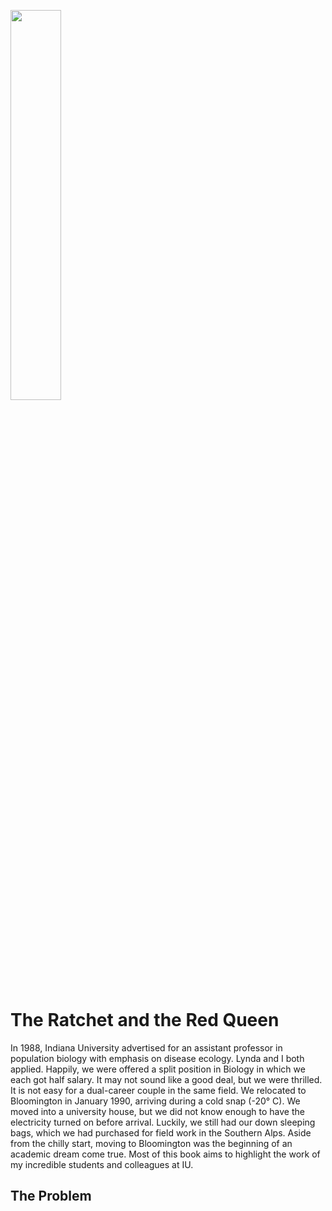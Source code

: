 ![](images/fig6-1.jpeg){fig-align="center" fig-alt="Two tickets and Red Queen leading Alice around a tree" width="40%"}

# The Ratchet and the Red Queen {#sec-chap6}

In 1988, Indiana University advertised for an assistant professor in population biology with emphasis on disease ecology. Lynda and I both applied. Happily, we were offered a split position in Biology in which we each got half salary. It may not sound like a good deal, but we were thrilled. It is not easy for a dual-career couple in the same field. We relocated to Bloomington in January 1990, arriving during a cold snap (-20&deg; C). We moved into a university house, but we did not know enough to have the electricity turned on before arrival. Luckily, we still had our down sleeping bags, which we had purchased for field work in the Southern Alps. Aside from the chilly start, moving to Bloomington was the beginning of an academic dream come true. Most of this book aims to highlight the work of my incredible students and colleagues at IU.   

## The Problem 